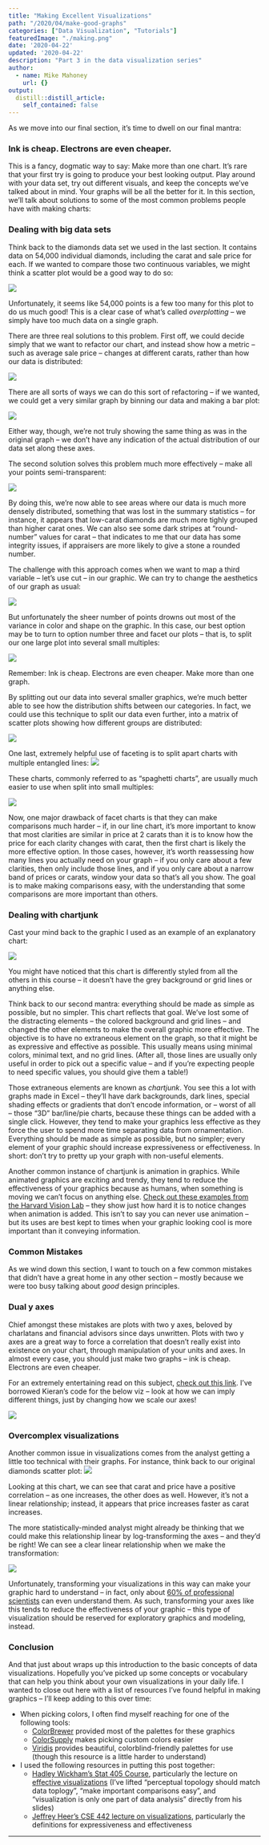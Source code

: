 ```yaml
---
title: "Making Excellent Visualizations"
path: "/2020/04/make-good-graphs"
categories: ["Data Visualization", "Tutorials"]
featuredImage: "./making.png"
date: '2020-04-22'
updated: '2020-04-22'
description: "Part 3 in the data visualization series"
author:
  - name: Mike Mahoney
    url: {}
output:
  distill::distill_article:
    self_contained: false
---
```


As we move into our final section, it’s time to dwell on our final
mantra:

### Ink is cheap. Electrons are even cheaper.

This is a fancy, dogmatic way to say: Make more than one chart. It’s
rare that your first try is going to produce your best looking output.
Play around with your data set, try out different visuals, and keep the
concepts we’ve talked about in mind. Your graphs will be all the better
for it. In this section, we’ll talk about solutions to some of the most
common problems people have with making charts:

### Dealing with big data sets

Think back to the diamonds data set we used in the last section. It
contains data on 54,000 individual diamonds, including the carat and
sale price for each. If we wanted to compare those two continuous
variables, we might think a scatter plot would be a good way to do
so:

![](making-1-1.png)

Unfortunately, it seems like 54,000 points is a few too many for this
plot to do us much good\! This is a clear case of what’s called
*overplotting* – we simply have too much data on a single graph.

There are three real solutions to this problem. First off, we could
decide simply that we want to refactor our chart, and instead show how a
metric – such as average sale price – changes at different carats,
rather than how our data is
distributed:

![](making-2-1.png)

There are all sorts of ways we can do this sort of refactoring – if we
wanted, we could get a very similar graph by binning our data and making
a bar
plot:

![](making-3-1.png)

Either way, though, we’re not truly showing the same thing as was in the
original graph – we don’t have any indication of the actual distribution
of our data set along these axes.

The second solution solves this problem much more effectively – make all
your points
semi-transparent:

![](making-4-1.png)

By doing this, we’re now able to see areas where our data is much more
densely distributed, something that was lost in the summary statistics –
for instance, it appears that low-carat diamonds are much more tighly
grouped than higher carat ones. We can also see some dark stripes at
“round-number” values for carat – that indicates to me that our data
has some integrity issues, if appraisers are more likely to give a stone
a rounded number.

The challenge with this approach comes when we want to map a third
variable – let’s use cut – in our graphic. We can try to change the
aesthetics of our graph as
usual:

![](making-5-1.png)

But unfortunately the sheer number of points drowns out most of the
variance in color and shape on the graphic. In this case, our best
option may be to turn to option number three and facet our plots – that
is, to split our one large plot into several small
multiples:

![](making-6-1.png)

Remember: Ink is cheap. Electrons are even cheaper. Make more than one
graph.

By splitting out our data into several smaller graphics, we’re much
better able to see how the distribution shifts between our categories.
In fact, we could use this technique to split our data even further,
into a matrix of scatter plots showing how different groups are
distributed:

![](making-7-1.png)

One last, extremely helpful use of faceting is to split apart charts
with multiple entangled lines:
![](making-8-1.png)

These charts, commonly referred to as “spaghetti charts”, are usually
much easier to use when split into small
multiples:

![](making-9-1.png)

Now, one major drawback of facet charts is that they can make
comparisons much harder – if, in our line chart, it’s more important to
know that most clarities are similar in price at 2 carats than it is to
know how the price for each clarity changes with carat, then the first
chart is likely the more effective option. In those cases, however, it’s
worth reassessing how many lines you actually need on your graph – if
you only care about a few clarities, then only include those lines, and
if you only care about a narrow band of prices or carats, window your
data so that’s all you show. The goal is to make making comparisons
easy, with the understanding that some comparisons are more important
than others.

### Dealing with chartjunk

Cast your mind back to the graphic I used as an example of an
explanatory
chart:

![](making-10-1.png)

You might have noticed that this chart is differently styled from all
the others in this course – it doesn’t have the grey background or grid
lines or anything else.

Think back to our second mantra: everything should be made as simple as
possible, but no simpler. This chart reflects that goal. We’ve lost some
of the distracting elements – the colored background and grid lines –
and changed the other elements to make the overall graphic more
effective. The objective is to have no extraneous element on the graph,
so that it might be as expressive and effective as possible. This
usually means using minimal colors, minimal text, and no grid lines.
(After all, those lines are usually only useful in order to pick out a
specific value – and if you’re expecting people to need specific values,
you should give them a table\!)

Those extraneous elements are known as *chartjunk*. You see this a lot
with graphs made in Excel – they’ll have dark backgrounds, dark lines,
special shading effects or gradients that don’t encode information, or –
worst of all – those “3D” bar/line/pie charts, because these things can
be added with a single click. However, they tend to make your graphics
less effective as they force the user to spend more time separating data
from ornamentation. Everything should be made as simple as possible, but
no simpler; every element of your graphic should increase expressiveness
or effectiveness. In short: don’t try to pretty up your graph with
non-useful elements.

Another common instance of chartjunk is animation in graphics. While
animated graphics are exciting and trendy, they tend to reduce the
effectiveness of your graphics because as humans, when something is
moving we can’t focus on anything else. [Check out these examples from
the Harvard Vision Lab](http://visionlab.harvard.edu/silencing/) – they
show just how hard it is to notice changes when animation is added. This
isn’t to say you can never use animation – but its uses are best kept to
times when your graphic looking cool is more important than it conveying
information.

### Common Mistakes

As we wind down this section, I want to touch on a few common mistakes
that didn’t have a great home in any other section – mostly because we
were too busy talking about *good* design principles.

### Dual y axes

Chief amongst these mistakes are plots with two y axes, beloved by
charlatans and financial advisors since days unwritten. Plots with two y
axes are a great way to force a correlation that doesn’t really exist
into existence on your chart, through manipulation of your units and
axes. In almost every case, you should just make two graphs – ink is
cheap. Electrons are even cheaper.

For an extremely entertaining read on this subject, [check out this
link](https://kieranhealy.org/blog/archives/2016/01/16/two-y-axes/).
I’ve borrowed Kieran’s code for the below viz – look at how we can
imply different things, just by changing how we scale our
axes\!

![](making-11-1.png)

### Overcomplex visualizations

Another common issue in visualizations comes from the analyst getting a
little too technical with their graphs. For instance, think back to our
original diamonds scatter plot:
![](making-12-1.png)

Looking at this chart, we can see that carat and price have a positive
correlation – as one increases, the other does as well. However, it’s
not a linear relationship; instead, it appears that price increases
faster as carat increases.

The more statistically-minded analyst might already be thinking that we
could make this relationship linear by log-transforming the axes – and
they’d be right\! We can see a clear linear relationship when we make
the
transformation:

![](making-13-1.png)

Unfortunately, transforming your visualizations in this way can make
your graphic hard to understand – in fact, only about [60% of
professional
scientists](https://www.nature.com/articles/s41559-018-0610-7?WT.feed_name=subjects_ecology)
can even understand them. As such, transforming your axes like this
tends to reduce the effectiveness of your graphic – this type of
visualization should be reserved for exploratory graphics and modeling,
instead.

### Conclusion

And that just about wraps up this introduction to the basic concepts of
data visualizations. Hopefully you’ve picked up some concepts or
vocabulary that can help you think about your own visualizations in your
daily life. I wanted to close out here with a list of resources I’ve
found helpful in making graphics – I’ll keep adding to this over time:

  - When picking colors, I often find myself reaching for one of the
    following
        tools:
      - [ColorBrewer](http://colorbrewer2.org/#type=diverging&scheme=BrBG&n=5)
        provided most of the palettes for these graphics
      - [ColorSupply](https://colorsupplyyy.com/) makes picking custom
        colors
        easier
      - [Viridis](https://cran.r-project.org/web/packages/viridis/vignettes/intro-to-viridis.html)
        provides beautiful, colorblind-friendly palettes for use (though
        this resource is a little harder to understand)
  - I used the following resources in putting this post together:
      - [Hadley Wickham’s Stat 405 Course](http://stat405.had.co.nz/),
        particularly the lecture on [effective
        visualizations](http://stat405.had.co.nz/lectures/20-effective-vis.pdf)
        (I’ve lifted “perceptual topology should match data toplogy”,
        “make important comparisons easy”, and “visualization is only
        one part of data analysis” directly from his slides)
      - [Jeffrey Heer’s CSE 442 lecture on
        visualizations](https://courses.cs.washington.edu/courses/cse442/17au/lectures/CSE442-VisualEncoding.pdf),
        particularly the definitions for expressiveness and
        effectiveness


<hr>
